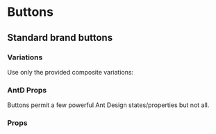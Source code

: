 
<Meta title="Buttons" component={Button} />

# Buttons

## Standard brand buttons

<Preview withToolbar>
  <Story name="Standard">
    <PrimaryButton text="Join now!" />
  </Story>
</Preview>

### Variations

Use only the provided composite variations:

<Preview withToolbar>
  <Story name="Variations">
    <div>
      <PrimaryButton text="Primary Button" />
      <SecondaryButton text="Secondary Button" />
      <RedButton text="Red Button" />
      <BlueButton text="Blue Button" />
    </div>
  </Story>
</Preview>

### AntD Props

Buttons permit a few powerful Ant Design states/properties but not all.

<Preview withToolbar>
  <Story name="Ant-Design">
    <div>
      <PrimaryButton loading text="Loading" />
      <BlueButton disabled text="Disabled Button" />
    </div>
  </Story>
</Preview>

### Props

<Props of={Button} />
